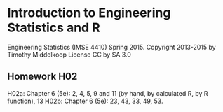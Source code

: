 # Introduction to Engineering Statistics and R 
Engineering Statistics (IMSE 4410) Spring 2015. 
Copyright 2013-2015 by Timothy Middelkoop License CC by SA 3.0

## Homework H02
H02a: Chapter 6 (5e): 2, 4, 5, 9 and 11 (by hand, by calculated R, by R function), 13
H02b: Chapter 6 (5e): 23, 43, 33, 49, 53.
